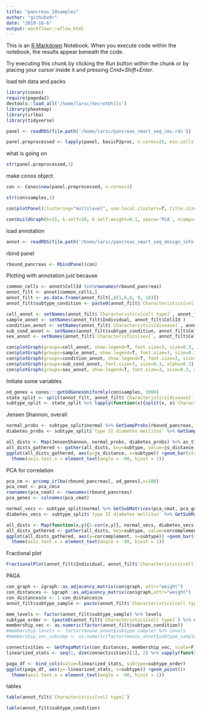 ```yaml
---
title: "pancreas_10samples"
author: "githubz0r"
date: "2019-16-6"
output: workflowr::wflow_html
---
```


This is an [R Markdown](http://rmarkdown.rstudio.com) Notebook. When you execute code within the notebook, the results appear beneath the code. 

Try executing this chunk by clicking the *Run* button within the chunk or by placing your cursor inside it and pressing *Cmd+Shift+Enter*. 

load teh data and packs

```r
library(conos)
require(pagoda2)
devtools::load_all('/home/larsc/SecretUtils')
library(pheatmap)
library(irlba)
library(tidyverse)

panel <- readRDS(file.path('/home/larsc/pancreas_smart_seq_cms.rds'))
```

```r
panel.preprocessed <- lapply(panel, basicP2proc, n.cores=25, min.cells.per.gene=0, n.odgenes=2e3, get.largevis=FALSE, make.geneknn=FALSE)
```

what is going on
```r
str(panel.preprocessed,1)
```

make conos object
```r
con <- Conos$new(panel.preprocessed, n.cores=1)
```


```r
str(con$samples,1)
```

```r
con$plotPanel(clustering="multilevel", use.local.clusters=T, title.size=6)
```

```r
con$buildGraph(k=15, k.self=10, k.self.weight=0.1, space='PCA', ncomps=50, n.odgenes=2000, matching.method='mNN', metric='angular', verbose=TRUE)
```

load annotation
```r
annot <- readRDS(file.path('/home/larsc/pancreas_smart_seq_design_info.rds'))
```
rbind panel
```r
rbound_pancreas <- RbindPanel(con)
```

Plotting with annotation just because

```r
common_cells <- annot$CellId %in%rownames(rbound_pancreas)
annot_filt <- annot[common_cells,]
annot_filt <- as.data.frame(annot_filt[,c(1,6,8, 9, 10)])
annot_filt$subtype_condition <- paste0(annot_filt$`Characteristics[cell type]`, '_', annot_filt$`Characteristics[disease]`)
```

```r
cell_annot <- setNames(annot_filt$`Characteristics[cell type]`, annot_filt$CellId)
sample_annot <- setNames(annot_filt$Individual, annot_filt$CellId )
condition_annot <- setNames(annot_filt$`Characteristics[disease]`, annot_filt$CellId)
sub_cond_annot <- setNames(annot_filt$subtype_condition, annot_filt$CellId)
sex_annot <- setNames(annot_filt$`Characteristics[sex]`, annot_filt$CellId)
```

```r
con$plotGraph(groups=cell_annot, show.legend=T, font.size=3, size=0.3, alpha=0.3)
con$plotGraph(groups=sample_annot, show.legend=T, font.size=3, size=0.3, alpha=0.3)
con$plotGraph(groups=condition_annot, show.legend=T, font.size=3, size=0.3, alpha=0.3)
con$plotGraph(groups=sub_cond_annot, font.size=3, size=0.3, alpha=0.3)
con$plotGraph(groups=sex_annot, show.legend=T, font.size=3, size=0.3, alpha=0.3)
```

Initiate some variables
```r
od_genes = conos:::getOdGenesUniformly(con$samples, 3000)
state_split <- split(annot_filt, annot_filt$`Characteristics[disease]`, drop=TRUE)
subtype_split <- state_split %>% lapply(function(x){split(x, x$`Characteristics[cell type]`, drop=TRUE)})
```


Jensen Shannon, overall
```r
normal_probs <- subtype_split$normal %>% GetSampProbs(rbound_pancreas, od_genes, cellid.col = 1, pseudo.count=10^(-8))
diabetes_probs <- subtype_split$`type II diabetes mellitus` %>% GetSampProbs(rbound_pancreas, od_genes, cellid.col = 1, pseudo.count=10^(-8))

all_dists <- Map(JensenShannon, normal_probs, diabetes_probs) %>% as_tibble
all_dists_gathered <- gather(all_dists, key=subtype, value=js_distance)
ggplot(all_dists_gathered, aes(y=js_distance, x=subtype)) +geom_bar(stat='identity') +
  theme(axis.text.x = element_text(angle = -90, hjust = 1))
```

PCA for correlation
```r
pca_cm <- prcomp_irlba(rbound_pancreas[, od_genes],n=100)
pca_cmat <- pca_cm$x
rownames(pca_cmat) <- rownames(rbound_pancreas)
pca_genes <- colnames(pca_cmat)
```

```r
normal_vecs <- subtype_split$normal %>% GetSubMatrices(pca_cmat, pca_genes, cellid.col = 1, avg=T)
diabetes_vecs <- subtype_split$`type II diabetes mellitus` %>% GetSubMatrices(pca_cmat, pca_genes, cellid.col = 1, avg=T)

all_dists <- Map(function(x,y){1-cor(x,y)}, normal_vecs, diabetes_vecs) %>% as_tibble
all_dists_gathered <- gather(all_dists, key=subtype, value=corcomplement)
ggplot(all_dists_gathered, aes(y=corcomplement, x=subtype)) +geom_bar(stat='identity') +
  theme(axis.text.x = element_text(angle = -90, hjust = 1))
```
Fractional plot
```r
FractionalPlot(annot_filt$Individual, annot_filt$`Characteristics[cell type]`, annot_filt$`Characteristics[disease]`)
```

PAGA
```r
con_graph <- igraph::as_adjacency_matrix(con$graph, attr="weight")
con_distances <- igraph::as_adjacency_matrix(con$graph,attr="weight")
con_distances@x <- 1-con_distances@x
annot_filt$subtype_sample <- paste(annot_filt$`Characteristics[cell type]`, annot_filt$Individual, sep='-')

mem_levels <- factor(annot_filt$subtype_sample) %>% levels
subtype_order <- (paste0(annot_filt$`Characteristics[cell type]`) %>% unique)[order(paste0(annot_filt$`Characteristics[cell type]`) %>% unique)]
membership_vec <- as.numeric(factor(annot_filt$subtype_condition))
#membership_levels <- factor(mouse_annot$subtype_sample) %>% levels
#membership_vec_subsamp <- as.numeric(factor(mouse_annot$subtype_sample))
```

```r
connectivities <- GetPagaMatrix(con_distances, membership_vec, scale=F)
linearized_stats <- seq(1, dim(connectivities)[1], 2) %>% sapply(function(i){connectivities[i,i+1]})

paga_df <- bind_cols(value=linearized_stats, subtype=subtype_order)
ggplot(paga_df, aes(y=-linearized_stats, x=subtype)) +geom_point()+
  theme(axis.text.x = element_text(angle = -90, hjust = 1))
```

tables
```r
table(annot_filt$`Characteristics[cell type]`)
```

```r
table(annot_filt$subtype_condition)
```

